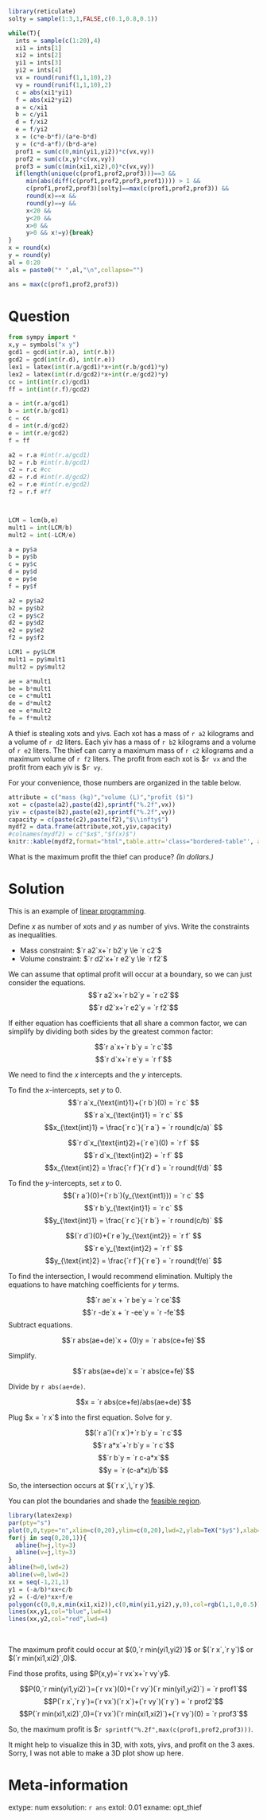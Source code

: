 ```r
library(reticulate)
solty = sample(1:3,1,FALSE,c(0.1,0.8,0.1))

while(T){
  ints = sample(c(1:20),4)
  xi1 = ints[1]
  xi2 = ints[2]
  yi1 = ints[3]
  yi2 = ints[4]
  vx = round(runif(1,1,10),2)
  vy = round(runif(1,1,10),2)
  c = abs(xi1*yi1)
  f = abs(xi2*yi2)
  a = c/xi1
  b = c/yi1
  d = f/xi2
  e = f/yi2
  x = (c*e-b*f)/(a*e-b*d)
  y = (c*d-a*f)/(b*d-a*e)
  prof1 = sum(c(0,min(yi1,yi2))*c(vx,vy))
  prof2 = sum(c(x,y)*c(vx,vy))
  prof3 = sum(c(min(xi1,xi2),0)*c(vx,vy))
  if(length(unique(c(prof1,prof2,prof3)))==3 &&
     min(abs(diff(c(prof1,prof2,prof3,prof1)))) > 1 &&
     c(prof1,prof2,prof3)[solty]==max(c(prof1,prof2,prof3)) &&
     round(x)==x && 
     round(y)==y && 
     x<20 && 
     y<20 && 
     x>0 && 
     y>0 && x!=y){break}
}
x = round(x)
y = round(y)
al = 0:20
als = paste0("* ",al,"\n",collapse="")

ans = max(c(prof1,prof2,prof3))
```


Question
========

```python
from sympy import *
x,y = symbols("x y")
gcd1 = gcd(int(r.a), int(r.b))
gcd2 = gcd(int(r.d), int(r.e))
lex1 = latex(int(r.a/gcd1)*x+int(r.b/gcd1)*y)
lex2 = latex(int(r.d/gcd2)*x+int(r.e/gcd2)*y)
cc = int(int(r.c)/gcd1)
ff = int(int(r.f)/gcd2)

a = int(r.a/gcd1)
b = int(r.b/gcd1)
c = cc
d = int(r.d/gcd2)
e = int(r.e/gcd2)
f = ff

a2 = r.a #int(r.a/gcd1)
b2 = r.b #int(r.b/gcd1)
c2 = r.c #cc
d2 = r.d #int(r.d/gcd2)
e2 = r.e #int(r.e/gcd2)
f2 = r.f #ff



LCM = lcm(b,e)
mult1 = int(LCM/b)
mult2 = int(-LCM/e)
```

```r
a = py$a
b = py$b
c = py$c
d = py$d
e = py$e
f = py$f

a2 = py$a2
b2 = py$b2
c2 = py$c2
d2 = py$d2
e2 = py$e2
f2 = py$f2

LCM1 = py$LCM
mult1 = py$mult1
mult2 = py$mult2

ae = a*mult1
be = b*mult1
ce = c*mult1
de = d*mult2
ee = e*mult2
fe = f*mult2
```

A thief is stealing xots and yivs. Each xot has a mass of `r a2` kilograms and a volume of `r d2` liters. Each yiv has a mass of `r b2` kilograms and a volume of `r e2` liters. The thief can carry a maximum mass of `r c2` kilograms and a maximum volume of `r f2` liters. The profit from each xot is \$`r vx` and the profit from each yiv is \$`r vy`.

For your convenience, those numbers are organized in the table below.

<style type="text/css" rel="stylesheet">
.bordered-table {
    border-collapse: collapse;
    border-spacing: 0;
    border:2px solid #000000;
}
.bordered-table th {
    border:2px solid #000000;
    padding: 4px;
}
.bordered-table td{
    border:2px solid #000000;
    padding: 4px;
}
</style>

```r
attribute = c("mass (kg)","volume (L)","profit ($)")
xot = c(paste(a2),paste(d2),sprintf("%.2f",vx))
yiv = c(paste(b2),paste(e2),sprintf("%.2f",vy))
capacity = c(paste(c2),paste(f2),"$\\infty$")
mydf2 = data.frame(attribute,xot,yiv,capacity)
#colnames(mydf2) = c("$x$","$f(x)$")
knitr::kable(mydf2,format="html",table.attr='class="bordered-table"', align = "cccc",row.names=F)
```

What is the maximum profit the thief can produce? *(In dollars.)*

Solution
========

This is an example of [linear programming](https://en.wikipedia.org/wiki/Linear_programming){target="_blank"}. 

Define $x$ as number of xots and $y$ as number of yivs. Write the constraints as inequalities.

* Mass constraint: $`r a2`x+`r b2`y \le `r c2`$
* Volume constraint: $`r d2`x+`r e2`y \le `r f2`$

We can assume that optimal profit will occur at a boundary, so we can just consider the equations.
$$`r a2`x+`r b2`y = `r c2`$$
$$`r d2`x+`r e2`y = `r f2`$$

If either equation has coefficients that all share a common factor, we can simplify by dividing both sides by the greatest common factor:

$$`r a`x+`r b`y = `r c`$$
$$`r d`x+`r e`y = `r f`$$

We need to find the $x$ intercepts and the $y$ intercepts.

To find the $x$-intercepts, set $y$ to 0.
$$`r a`x_{\text{int}1}+(`r b`)(0) = `r c` $$
$$`r a`x_{\text{int}1} = `r c` $$
$$x_{\text{int}1} = \frac{`r c`}{`r a`} = `r round(c/a)` $$

$$`r d`x_{\text{int}2}+(`r e`)(0) = `r f` $$
$$`r d`x_{\text{int}2} = `r f` $$
$$x_{\text{int}2} = \frac{`r f`}{`r d`} = `r round(f/d)` $$

To find the $y$-intercepts, set $x$ to 0.
$$(`r a`)(0)+(`r b`)(y_{\text{int1}}) = `r c` $$
$$`r b`y_{\text{int}1} = `r c` $$
$$y_{\text{int}1} = \frac{`r c`}{`r b`} = `r round(c/b)` $$

$$(`r d`)(0)+(`r e`)y_{\text{int2}} = `r f` $$
$$`r e`y_{\text{int}2} = `r f` $$
$$y_{\text{int}2} = \frac{`r f`}{`r e`} = `r round(f/e)` $$

To find the intersection, I would recommend elimination. Multiply the equations to have matching coefficients for $y$ terms. 

$$`r ae`x + `r be`y = `r ce`$$
$$`r -de`x + `r -ee`y = `r -fe`$$
Subtract equations.

$$`r abs(ae+de)`x + (0)y = `r abs(ce+fe)`$$

Simplify.

$$`r abs(ae+de)`x = `r abs(ce+fe)`$$

Divide by `r abs(ae+de)`.

$$x = `r abs(ce+fe)/abs(ae+de)`$$

Plug $x = `r x`$ into the first equation. Solve for $y$.

$$(`r a`)(`r x`)+`r b`y = `r c`$$
$$`r a*x`+`r b`y = `r c`$$
$$`r b`y = `r c-a*x`$$
$$y = `r (c-a*x)/b`$$

So, the intersection occurs at $(`r x`,\,`r y`)$.

You can plot the boundaries and shade the [feasible region](https://en.wikipedia.org/wiki/Feasible_region){target="_blank"}.

```r
library(latex2exp)
par(pty="s")
plot(0,0,type="n",xlim=c(0,20),ylim=c(0,20),lwd=2,ylab=TeX("$y$"),xlab=TeX("$x$"))
for(j in seq(0,20,1)){
  abline(h=j,lty=3)
  abline(v=j,lty=3)
}
abline(h=0,lwd=2)
abline(v=0,lwd=2)
xx = seq(-1,21,1)
y1 = (-a/b)*xx+c/b
y2 = (-d/e)*xx+f/e
polygon(c(0,0,x,min(xi1,xi2)),c(0,min(yi1,yi2),y,0),col=rgb(1,1,0,0.5))
lines(xx,y1,col="blue",lwd=4)
lines(xx,y2,col="red",lwd=4)
```
\


The maximum profit could occur at $(0,`r min(yi1,yi2)`)$ or $(`r x`,`r y`)$ or $(`r min(xi1,xi2)`,0)$.

Find those profits, using $P(x,y)=`r vx`x+`r vy`y$.

$$P(0,`r min(yi1,yi2)`)=(`r vx`)(0)+(`r vy`)(`r min(yi1,yi2)`) = `r prof1`$$
$$P(`r x`,`r y`)=(`r vx`)(`r x`)+(`r vy`)(`r y`) = `r prof2`$$
$$P(`r min(xi1,xi2)`,0)=(`r vx`)(`r min(xi1,xi2)`)+(`r vy`)(0) = `r prof3`$$

So, the maximum profit is $`r sprintf("%.2f",max(c(prof1,prof2,prof3)))`.


It might help to visualize this in 3D, with xots, yivs, and profit on the 3 axes. Sorry, I was not able to make a 3D plot show up here.




Meta-information
============
extype: num
exsolution: `r ans`
extol: 0.01
exname: opt_thief